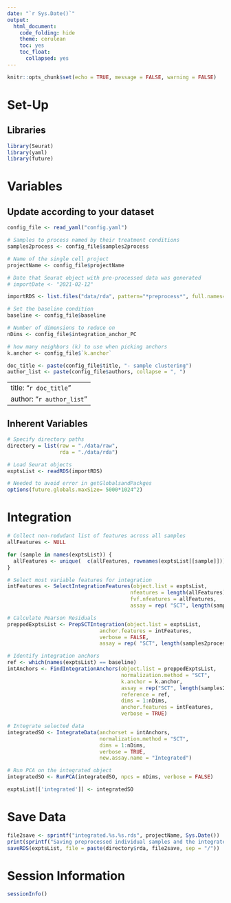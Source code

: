 ```yaml
---
date: "`r Sys.Date()`"
output:
  html_document:
    code_folding: hide
    theme: cerulean
    toc: yes
    toc_float:
      collapsed: yes
---
```


```r
knitr::opts_chunk$set(echo = TRUE, message = FALSE, warning = FALSE)
```

# Set-Up

## Libraries 

```r
library(Seurat)
library(yaml)
library(future)
```

# Variables

## Update according to your dataset

```r

config_file <- read_yaml("config.yaml")

# Samples to process named by their treatment conditions
samples2process <- config_file$samples2process

# Name of the single cell project
projectName <- config_file$projectName

# Date that Seurat object with pre-processed data was generated
# importDate <- "2021-02-12" 

importRDS <- list.files("data/rda", pattern="*preprocess*", full.names=TRUE)[1] # this is temporary workaround. This will change to the output of preprocess once in snakemake format.

# Set the baseline condition
baseline <- config_file$baseline

# Number of dimensions to reduce on
nDims <- config_file$integration_anchor_PC

# how many neighbors (k) to use when picking anchors
k.anchor <- config_file$`k.anchor`

doc_title <- paste(config_file$title, "- sample clustering")
author_list <- paste(config_file$authors, collapse = ", ")
```

---
title: "`r doc_title`"
author: "`r author_list`"
---

## Inherent Variables

```r

# Specify directory paths
directory = list(raw = "./data/raw",
                 rda = "./data/rda")

# Load Seurat objects
exptsList <- readRDS(importRDS)

# Needed to avoid error in getGlobalsandPackges 
options(future.globals.maxSize= 5000*1024^2)
```

# Integration
```r

# Collect non-redudant list of features across all samples
allFeatures <- NULL

for (sample in names(exptsList)) {
  allFeatures <- unique(  c(allFeatures, rownames(exptsList[[sample]]))  )
}

# Select most variable features for integration
intFeatures <- SelectIntegrationFeatures(object.list = exptsList, 
                                        nfeatures = length(allFeatures),
                                        fvf.nfeatures = allFeatures, 
                                        assay = rep( "SCT", length(samples2process)) )

# Calculate Pearson Residuals
preppedExptsList <- PrepSCTIntegration(object.list = exptsList, 
                              anchor.features = intFeatures,
                              verbose = FALSE, 
                              assay = rep( "SCT", length(samples2process)) )

# Identify integration anchors
ref <- which(names(exptsList) == baseline)
intAnchors <- FindIntegrationAnchors(object.list = preppedExptsList, 
                                     normalization.method = "SCT",
                                     k.anchor = k.anchor,
                                     assay = rep("SCT", length(samples2process)),
                                     reference = ref, 
                                     dims = 1:nDims,
                                     anchor.features = intFeatures, 
                                     verbose = TRUE)

# Integrate selected data
integratedSO <- IntegrateData(anchorset = intAnchors, 
                              normalization.method = "SCT",
                              dims = 1:nDims,
                              verbose = TRUE, 
                              new.assay.name = "Integrated")

# Run PCA on the integrated object
integratedSO <- RunPCA(integratedSO, npcs = nDims, verbose = FALSE)

exptsList[['integrated']] <- integratedSO
```

# Save Data
```r
file2save <- sprintf("integrated.%s.%s.rds", projectName, Sys.Date())
print(sprintf("Saving preprocessed individual samples and the integrated object in %s", file2save))
saveRDS(exptsList, file = paste(directory$rda, file2save, sep = "/"))
```

# Session Information
```r
sessionInfo()
```